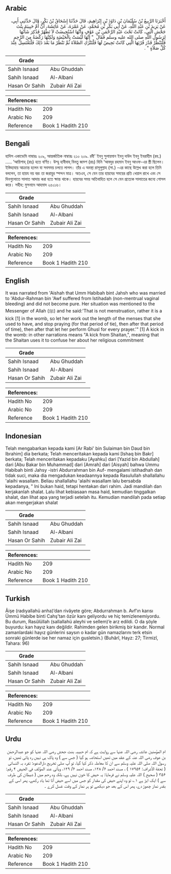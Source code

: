 ## Arabic


<div dir="rtl" lang="ar" style={{fontSize:'larger',backgroundColor:'#f8f9fa',padding:20}}>
أَخْبَرَنَا الرَّبِيعُ بْنُ سُلَيْمَانَ بْنِ دَاوُدَ بْنِ إِبْرَاهِيمَ، قَالَ حَدَّثَنَا إِسْحَاقُ بْنُ بَكْرٍ، قَالَ حَدَّثَنِي أَبِي، عَنْ يَزِيدَ بْنِ عَبْدِ اللَّهِ، عَنْ أَبِي بَكْرِ بْنِ مُحَمَّدٍ، عَنْ عَمْرَةَ، عَنْ عَائِشَةَ، أَنَّ أُمَّ حَبِيبَةَ بِنْتَ جَحْشٍ الَّتِي، كَانَتْ تَحْتَ عَبْدِ الرَّحْمَنِ بْنِ عَوْفٍ وَأَنَّهَا اسْتُحِيضَتْ لاَ تَطْهُرْ فَذُكِرَ شَأْنُهَا لِرَسُولِ اللَّهِ صلى الله عليه وسلم فَقَالَ ‏ "‏ إِنَّهَا لَيْسَتْ بِالْحَيْضَةِ وَلَكِنَّهَا رَكْضَةٌ مِنَ الرَّحِمِ فَلْتَنْظُرْ قَدْرَ قُرْئِهَا الَّتِي كَانَتْ تَحِيضُ لَهَا فَلْتَتْرُكِ الصَّلاَةَ ثُمَّ تَنْظُرْ مَا بَعْدَ ذَلِكَ فَلْتَغْتَسِلْ عِنْدَ كُلِّ صَلاَةٍ ‏"‏ ‏.‏
</div>
<div style={{backgroundColor:'#f8f9fa',padding:20, marginBottom: 10}}><table> <thead> <tr> <th>Grade</th> <th></th> </tr> </thead> <tbody> <tr><td>Sahih Isnaad</td><td>Abu Ghuddah</td></tr><tr><td>Sahih Isnaad</td><td>Al-Albani</td></tr><tr><td>Hasan Or Sahih</td><td>Zubair Ali Zai</td></tr></tbody></table><table> <thead> <tr> <th>References:</th> <th></th> </tr> </thead> <tbody><tr><td>Hadith No</td><td>209</td></tr><tr><td>Arabic No</td><td>209</td></tr><tr><td>Reference</td><td>Book 1 Hadith 210</td></tr></tbody></table></div>

## Bengali


<div dir="ltr" lang="bn" style={{fontSize:'larger',backgroundColor:'#f8f9fa',padding:20}}>
হাদিস একাডেমি নাম্বারঃ ২০৯, আন্তর্জাতিক নাম্বারঃ ২১০ ২০৯. রবী' ইবনু সুলায়মান ইবনু দাউদ ইবনু ইবরাহীম (রহ.) ..... ‘আয়িশাহ্ (রাঃ) হতে বর্ণিত। উম্মু হাবীবাহ্ বিনতু জাহ্শ (রাঃ) যিনি ‘আবদুর রহমান ইবনু আওফ-এর স্ত্রী ছিলেন। ইস্তিহাযায় আক্রান্ত হলেন যা সবসময় চলতে লাগল। তাঁর এ অবস্থা রাসূলুল্লাহ (সা.) -এর কাছে উল্লেখ করা হলে তিনি বললেন, তা হায়য নয় বরং তা জরায়ুর স্পন্দন মাত্র। অতএব, সে যেন তার হায়যের সময়ের প্রতি খেয়াল রাখে এবং সে দিনগুলোতে সালাত আদায় করা হতে ক্ষান্ত থাকে। হায়যের সময় অতিবাহিত হলে সে যেন প্রত্যেক সালাতের জন্যে গোসল করে। সহীহ: মুসনাদে আহমাদ ২৫০১৬।
</div>
<div style={{backgroundColor:'#f8f9fa',padding:20, marginBottom: 10}}><table> <thead> <tr> <th>Grade</th> <th></th> </tr> </thead> <tbody> <tr><td>Sahih Isnaad</td><td>Abu Ghuddah</td></tr><tr><td>Sahih Isnaad</td><td>Al-Albani</td></tr><tr><td>Hasan Or Sahih</td><td>Zubair Ali Zai</td></tr></tbody></table><table> <thead> <tr> <th>References:</th> <th></th> </tr> </thead> <tbody><tr><td>Hadith No</td><td>209</td></tr><tr><td>Arabic No</td><td>209</td></tr><tr><td>Reference</td><td>Book 1 Hadith 210</td></tr></tbody></table></div>

## English


<div dir="ltr" lang="en" style={{fontSize:'larger',backgroundColor:'#f8f9fa',padding:20}}>
It was narrated from 'Aishah that Umm Habibah bint Jahsh who was married to 'Abdur-Rahman bin 'Awf suffered from Istihadah (non-mentrual vaginal bleeding) and did not become pure. Her situation was mentioned to the Messenger of Allah (ﷺ) and he said:'That is not menstruation, rather it is a kick [1] in the womb, so let her work out the length of the menses that she used to have, and stop praying (for that period of tie), then after that period of time), then after that let her perform Ghusl for every prayer.'" [1] A kick in the womb: in other narrations means "A kick from Shaitan,", meaning that the Shaitan uses it to confuse her about her religious commitment
</div>
<div style={{backgroundColor:'#f8f9fa',padding:20, marginBottom: 10}}><table> <thead> <tr> <th>Grade</th> <th></th> </tr> </thead> <tbody> <tr><td>Sahih Isnaad</td><td>Abu Ghuddah</td></tr><tr><td>Sahih Isnaad</td><td>Al-Albani</td></tr><tr><td>Hasan Or Sahih</td><td>Zubair Ali Zai</td></tr></tbody></table><table> <thead> <tr> <th>References:</th> <th></th> </tr> </thead> <tbody><tr><td>Hadith No</td><td>209</td></tr><tr><td>Arabic No</td><td>209</td></tr><tr><td>Reference</td><td>Book 1 Hadith 210</td></tr></tbody></table></div>

## Indonesian


<div dir="ltr" lang="id" style={{fontSize:'larger',backgroundColor:'#f8f9fa',padding:20}}>
Telah mengabarkan kepada kami [Ar Rabi' bin Sulaiman bin Daud bin Ibrahim] dia berkata; Telah menceritakan kepada kami [Ishaq bin Bakr] berkata; Telah menceritakan kepadaku [Ayahku] dari [Yazid bin Abdullah] dari [Abu Bakar bin Muhammad] dari [Amrah] dari [Aisyah] bahwa Ummu Habibah binti Jahsy -istri Abdurrahman bin Auf- mengalami istihadhah dan tidak suci, maka dia mengadukan keadaannya kepada Rasulullah shallallahu 'alaihi wasallam. Beliau shallallahu 'alaihi wasallam lalu bersabda kepadanya, " Ini bukan haid, tetapi hentakan dari rahim. Jadi mandilah dan kerjakanlah shalat. Lalu lihat kebiasaan masa haid, kemudian tinggalkan shalat, dan lihat apa yang terjadi setelah itu. Kemudian mandilah pada setiap akan mengerjakan shalat
</div>
<div style={{backgroundColor:'#f8f9fa',padding:20, marginBottom: 10}}><table> <thead> <tr> <th>Grade</th> <th></th> </tr> </thead> <tbody> <tr><td>Sahih Isnaad</td><td>Abu Ghuddah</td></tr><tr><td>Sahih Isnaad</td><td>Al-Albani</td></tr><tr><td>Hasan Or Sahih</td><td>Zubair Ali Zai</td></tr></tbody></table><table> <thead> <tr> <th>References:</th> <th></th> </tr> </thead> <tbody><tr><td>Hadith No</td><td>209</td></tr><tr><td>Arabic No</td><td>209</td></tr><tr><td>Reference</td><td>Book 1 Hadith 210</td></tr></tbody></table></div>

## Turkish


<div dir="ltr" lang="tr" style={{fontSize:'larger',backgroundColor:'#f8f9fa',padding:20}}>
Âişe (radıyallahü anha)’dan rivâyete göre; Abdurrahman b. Avf’ın karısı Ümmü Habibe binti Cahş’tan özür kanı geliyordu ve hiç temizlenemiyordu. Bu durum, Rasûlüllah (sallallahü aleyhi ve sellem)’e arz edildi. O da şöyle buyurdu: kan hayız kanı değildir. Rahimden gelen birikmiş bir kandır. Normal zamanlardaki hayız günlerini saysın o kadar gün namazlarını terk etsin sonraki günlerde ise her namaz için gusletsin.) (Buhârî, Hayz: 27; Tirmizî, Tahara: 96)
</div>
<div style={{backgroundColor:'#f8f9fa',padding:20, marginBottom: 10}}><table> <thead> <tr> <th>Grade</th> <th></th> </tr> </thead> <tbody> <tr><td>Sahih Isnaad</td><td>Abu Ghuddah</td></tr><tr><td>Sahih Isnaad</td><td>Al-Albani</td></tr><tr><td>Hasan Or Sahih</td><td>Zubair Ali Zai</td></tr></tbody></table><table> <thead> <tr> <th>References:</th> <th></th> </tr> </thead> <tbody><tr><td>Hadith No</td><td>209</td></tr><tr><td>Arabic No</td><td>209</td></tr><tr><td>Reference</td><td>Book 1 Hadith 210</td></tr></tbody></table></div>

## Urdu


<div dir="rtl" lang="ur" style={{fontSize:'larger',backgroundColor:'#f8f9fa',padding:20}}>
ام المؤمنین عائشہ رضی اللہ عنہا سے روایت ہے کہ ام حبیبہ بنت جحش رضی اللہ عنہا کو جو عبدالرحمٰن بن عوف رضی اللہ عنہ کے عقد میں تھیں استحاضہ ہو گیا ( جس سے ) وہ پاک ہی نہیں رہ پاتی تھیں، تو رسول اللہ صلی اللہ علیہ وسلم سے ان کا معاملہ ذکر کیا گیا، تو آپ صلی تخریج دارالدعوہ: تفرد بہ النسائی ( تحفة الأشراف: ۱۷۹۵۴ ) ، مسند احمد ۶/ ۱۲۸، مسند احمد ۶/ ۱۲۹، ویأتي عند المؤلف في الحیض ۴ رقم: ۳۵۶ ( صحیح ) اللہ علیہ وسلم نے فرمایا: یہ حیض کا خون نہیں ہے، بلکہ وہ رحم میں ( شیطان کی طرف سے ) ایک ایڑ ہے ۱؎ تو وہ اپنے حیض کی مقدار کو جس میں اسے حیض آتا تھا یاد رکھے، پھر اسی کے بقدر نماز چھوڑ دے، پھر اس کے بعد جو دیکھے تو ہر نماز کے وقت غسل کرے ۔
</div>
<div style={{backgroundColor:'#f8f9fa',padding:20, marginBottom: 10}}><table> <thead> <tr> <th>Grade</th> <th></th> </tr> </thead> <tbody> <tr><td>Sahih Isnaad</td><td>Abu Ghuddah</td></tr><tr><td>Sahih Isnaad</td><td>Al-Albani</td></tr><tr><td>Hasan Or Sahih</td><td>Zubair Ali Zai</td></tr></tbody></table><table> <thead> <tr> <th>References:</th> <th></th> </tr> </thead> <tbody><tr><td>Hadith No</td><td>209</td></tr><tr><td>Arabic No</td><td>209</td></tr><tr><td>Reference</td><td>Book 1 Hadith 210</td></tr></tbody></table></div>